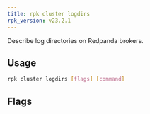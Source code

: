 ```yaml
---
title: rpk cluster logdirs
rpk_version: v23.2.1
---
```


<head>
  <meta name="title" content="rpk cluster logdirs | Redpanda Docs" />
  <meta name="description" content="rpk cluster logdirs" />
  <link rel="canonical" href="https://docs.redpanda.com/docs/reference/rpk/rpk-cluster/rpk-cluster-logdirs/" />
</head>

Describe log directories on Redpanda brokers.

## Usage

```bash
rpk cluster logdirs [flags] [command]
```

## Flags

<!--
[cols=",,",]
|===
|*Value* |*Type* |*Description*

|-h, --help |- |Help for logdirs.

|--config |string |Redpanda or rpk config file; default search paths are
~/.config/rpk/rpk.yaml, $PWD, and /etc/redpanda/`redpanda.yaml`.

|-X, --config-opt |stringArray |Override rpk configuration settings; '-X
help' for detail or '-X list' for terser detail.

|--profile |string |rpk profile to use.

|-v, --verbose |- |Enable verbose logging.
|===

-->
